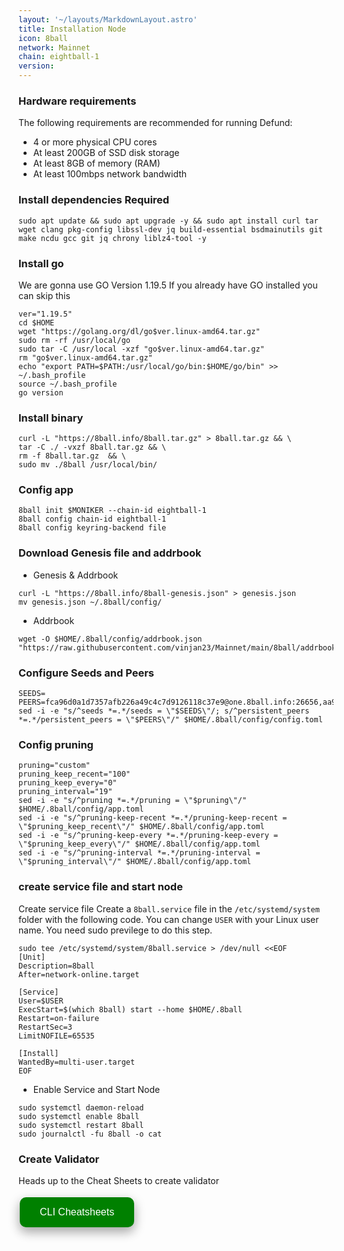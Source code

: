 ```yaml
---
layout: '~/layouts/MarkdownLayout.astro'
title: Installation Node
icon: 8ball
network: Mainnet
chain: eightball-1
version:  
---
```


### Hardware requirements

The following requirements are recommended for running Defund:

- 4 or more physical CPU cores
- At least 200GB of SSD disk storage
- At least 8GB of memory (RAM)
- At least 100mbps network bandwidth


### Install dependencies Required

```
sudo apt update && sudo apt upgrade -y && sudo apt install curl tar wget clang pkg-config libssl-dev jq build-essential bsdmainutils git make ncdu gcc git jq chrony liblz4-tool -y
```

### Install go

We are gonna use GO Version 1.19.5
If you already have GO installed you can skip this 

```
ver="1.19.5"
cd $HOME
wget "https://golang.org/dl/go$ver.linux-amd64.tar.gz"
sudo rm -rf /usr/local/go
sudo tar -C /usr/local -xzf "go$ver.linux-amd64.tar.gz"
rm "go$ver.linux-amd64.tar.gz"
echo "export PATH=$PATH:/usr/local/go/bin:$HOME/go/bin" >> ~/.bash_profile
source ~/.bash_profile
go version
```

### Install binary

```
curl -L "https://8ball.info/8ball.tar.gz" > 8ball.tar.gz && \
tar -C ./ -vxzf 8ball.tar.gz && \
rm -f 8ball.tar.gz  && \
sudo mv ./8ball /usr/local/bin/
```

### Config app

```
8ball init $MONIKER --chain-id eightball-1
8ball config chain-id eightball-1
8ball config keyring-backend file
```

### Download Genesis file and addrbook

- Genesis & Addrbook

```
curl -L "https://8ball.info/8ball-genesis.json" > genesis.json
mv genesis.json ~/.8ball/config/
```

- Addrbook

```
wget -O $HOME/.8ball/config/addrbook.json "https://raw.githubusercontent.com/vinjan23/Mainnet/main/8ball/addrbook.json"
```

### Configure Seeds and Peers

```
SEEDS=
PEERS=fca96d0a1d7357afb226a49c4c7d9126118c37e9@one.8ball.info:26656,aa918e17c8066cd3b031f490f0019c1a95afe7e3@two.8ball.info:26656,98b49fea92b266ed8cfb0154028c79f81d16a825@three.8ball.info:26656
sed -i -e "s/^seeds *=.*/seeds = \"$SEEDS\"/; s/^persistent_peers *=.*/persistent_peers = \"$PEERS\"/" $HOME/.8ball/config/config.toml
```

### Config pruning

```
pruning="custom"
pruning_keep_recent="100"
pruning_keep_every="0"
pruning_interval="19"
sed -i -e "s/^pruning *=.*/pruning = \"$pruning\"/" $HOME/.8ball/config/app.toml
sed -i -e "s/^pruning-keep-recent *=.*/pruning-keep-recent = \"$pruning_keep_recent\"/" $HOME/.8ball/config/app.toml
sed -i -e "s/^pruning-keep-every *=.*/pruning-keep-every = \"$pruning_keep_every\"/" $HOME/.8ball/config/app.toml
sed -i -e "s/^pruning-interval *=.*/pruning-interval = \"$pruning_interval\"/" $HOME/.8ball/config/app.toml
```


### create service file and start node

Create service file
Create a `8ball.service` file in the `/etc/systemd/system` folder with the following code. 
You can change `USER` with your Linux user name. You need sudo previlege to do this step.

```
sudo tee /etc/systemd/system/8ball.service > /dev/null <<EOF
[Unit]
Description=8ball
After=network-online.target

[Service]
User=$USER
ExecStart=$(which 8ball) start --home $HOME/.8ball
Restart=on-failure
RestartSec=3
LimitNOFILE=65535

[Install]
WantedBy=multi-user.target
EOF
```

- Enable Service and Start Node

```
sudo systemctl daemon-reload
sudo systemctl enable 8ball
sudo systemctl restart 8ball
sudo journalctl -fu 8ball -o cat
```

### Create Validator

Heads up to the Cheat Sheets to create validator

<a href="https://service.vinjan.xyz/mainnet/8ball/cheat" target="_blank">
  <button style="background-color: green; border: none; color: white; padding: 15px 32px; text-align: center; text-decoration: none; display: inline-block; font-size: 16px; margin: 4px 2px; cursor: pointer; border-radius: 10px; box-shadow: 0 8px 16px 0 rgba(0,0,0,0.2), 0 6px 20px 0 rgba(0,0,0,0.19);" onmouseover="this.style.boxShadow='0 0 0 4px rgba(0,255,0,0.5)'" onmouseout="this.style.boxShadow='0 8px 16px 0 rgba(0,0,0,0.2), 0 6px 20px 0 rgba(0,0,0,0.19)'">CLI Cheatsheets</button>
</a>


